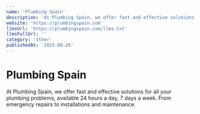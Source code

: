 ```yaml
---
name: 'Plumbing Spain'
description: 'At Plumbing Spain, we offer fast and effective solutions for all your plumbing problems, available 24 hours a day, 7 days a week. From emergency repairs to installations and maintenance.'
website: 'https://plumbingspain.com'
llmsUrl: 'https://plumbingspain.com/llms.txt'
llmsFullUrl: ''
category: 'other'
publishedAt: '2025-08-26'
---
```


# Plumbing Spain

At Plumbing Spain, we offer fast and effective solutions for all your plumbing problems, available 24 hours a day, 7 days a week. From emergency repairs to installations and maintenance.
